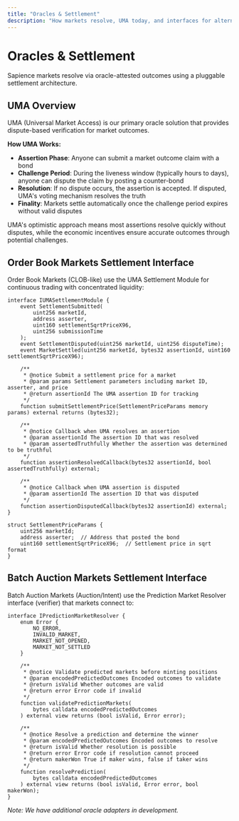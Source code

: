 ```yaml
---
title: "Oracles & Settlement"
description: "How markets resolve, UMA today, and interfaces for alternatives."
---
```


# Oracles & Settlement

Sapience markets resolve via oracle-attested outcomes using a pluggable settlement architecture.

## UMA Overview

UMA (Universal Market Access) is our primary oracle solution that provides dispute-based verification for market outcomes.

**How UMA Works:**
- **Assertion Phase**: Anyone can submit a market outcome claim with a bond
- **Challenge Period**: During the liveness window (typically hours to days), anyone can dispute the claim by posting a counter-bond
- **Resolution**: If no dispute occurs, the assertion is accepted. If disputed, UMA's voting mechanism resolves the truth
- **Finality**: Markets settle automatically once the challenge period expires without valid disputes

UMA's optimistic approach means most assertions resolve quickly without disputes, while the economic incentives ensure accurate outcomes through potential challenges.

## Order Book Markets Settlement Interface

Order Book Markets (CLOB-like) use the UMA Settlement Module for continuous trading with concentrated liquidity:

```solidity
interface IUMASettlementModule {
    event SettlementSubmitted(
        uint256 marketId, 
        address asserter, 
        uint160 settlementSqrtPriceX96, 
        uint256 submissionTime
    );
    event SettlementDisputed(uint256 marketId, uint256 disputeTime);
    event MarketSettled(uint256 marketId, bytes32 assertionId, uint160 settlementSqrtPriceX96);

    /**
     * @notice Submit a settlement price for a market
     * @param params Settlement parameters including market ID, asserter, and price
     * @return assertionId The UMA assertion ID for tracking
     */
    function submitSettlementPrice(SettlementPriceParams memory params) external returns (bytes32);

    /**
     * @notice Callback when UMA resolves an assertion
     * @param assertionId The assertion ID that was resolved
     * @param assertedTruthfully Whether the assertion was determined to be truthful
     */
    function assertionResolvedCallback(bytes32 assertionId, bool assertedTruthfully) external;

    /**
     * @notice Callback when UMA assertion is disputed
     * @param assertionId The assertion ID that was disputed
     */
    function assertionDisputedCallback(bytes32 assertionId) external;
}

struct SettlementPriceParams {
    uint256 marketId;
    address asserter;  // Address that posted the bond
    uint160 settlementSqrtPriceX96;  // Settlement price in sqrt format
}
```

## Batch Auction Markets Settlement Interface

Batch Auction Markets (Auction/Intent) use the Prediction Market Resolver interface (verifier) that markets connect to:

```solidity
interface IPredictionMarketResolver {
    enum Error {
        NO_ERROR,
        INVALID_MARKET,
        MARKET_NOT_OPENED,
        MARKET_NOT_SETTLED
    }

    /**
     * @notice Validate predicted markets before minting positions
     * @param encodedPredictedOutcomes Encoded outcomes to validate
     * @return isValid Whether outcomes are valid
     * @return error Error code if invalid
     */
    function validatePredictionMarkets(
        bytes calldata encodedPredictedOutcomes
    ) external view returns (bool isValid, Error error);

    /**
     * @notice Resolve a prediction and determine the winner
     * @param encodedPredictedOutcomes Encoded outcomes to resolve
     * @return isValid Whether resolution is possible
     * @return error Error code if resolution cannot proceed
     * @return makerWon True if maker wins, false if taker wins
     */
    function resolvePrediction(
        bytes calldata encodedPredictedOutcomes
    ) external view returns (bool isValid, Error error, bool makerWon);
}
```

*Note: We have additional oracle adapters in development.*


